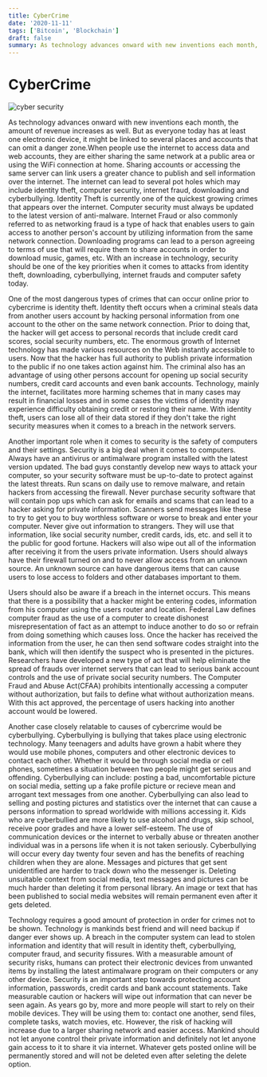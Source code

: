 ```yaml
---
title: CyberCrime
date: '2020-11-11'
tags: ['Bitcoin', 'Blockchain']
draft: false
summary: As technology advances onward with new inventions each month, the amount of revenue increases as well. But as everyone today has at least one electronic device, it might be linked to several places and accounts that can omit a danger zone.
---
```


# CyberCrime

<img
  src="https://firebasestorage.googleapis.com/v0/b/techblog-e0db2.appspot.com/o/franck-DoWZMPZ-M9s-unsplash.jpg?alt=media&token=56fe204b-4deb-4d96-a42c-19b785579199"
  alt="cyber security"
/>
<br />

As technology advances onward with new inventions each month, the amount of revenue increases as well. But as everyone today has at least one electronic device, it might be linked to several places and accounts that can omit a danger zone.When people use the internet to access data and web accounts, they are either sharing the same network at a public area or using the WiFi connection at home. Sharing accounts or accessing the same server can link users a greater chance to publish and sell information over the internet. The internet can lead to several pot holes which may include identity theft, computer security, internet fraud, downloading and cyberbullying. Identity Theft is currently one of the quickest growing crimes that appears over the internet. Computer security must always be updated to the latest version of anti-malware. Internet Fraud or also commonly referred to as networking fraud is a type of hack that enables users to gain access to another person's account by utilizing information from the same network connection. Downloading programs can lead to a person agreeing to terms of use that will require them to share accounts in order to download music, games, etc. With an increase in technology, security should be one of the key priorities when it comes to attacks from identity theft, downloading, cyberbullying, internet frauds and computer safety today.

One of the most dangerous types of crimes that can occur online prior to cybercrime is identity theft. Identity theft occurs when a criminal steals data from another users account by hacking personal information from one account to the other on the same network connection. Prior to doing that, the hacker will get access to personal records that include credit card scores, social security numbers, etc. The enormous growth of Internet technology has made various resources on the Web instantly accessible to users. Now that the hacker has full authority to publish private information to the public if no one takes action against him. The criminal also has an advantage of using other persons account for opening up social security numbers, credit card accounts and even bank accounts. Technology, mainly the internet, facilitates more harming schemes that in many cases may result in financial losses and in some cases the victims of identity may experience difficulty obtaining credit or restoring their name. With identity theft, users can lose all of their data stored if they don't take the right security measures when it comes to a breach in the network servers.

Another important role when it comes to security is the safety of computers and their settings. Security is a big deal when it comes to computers. Always have an antivirus or antimalware program installed with the latest version updated. The bad guys constantly develop new ways to attack your computer, so your security software must be up-to-date to protect against the latest threats. Run scans on daily use to remove malware, and retain hackers from accessing the firewall. Never purchase security software that will contain pop ups which can ask for emails and scams that can lead to a hacker asking for private information. Scanners send messages like these to try to get you to buy worthless software or worse to break and enter your computer. Never give out information to strangers. They will use that information, like social security number, credit cards, ids, etc. and sell it to the public for good fortune. Hackers will also wipe out all of the information after receiving it from the users private information. Users should always have their firewall turned on and to never allow access from an unknown source. An unknown source can have dangerous items that can cause users to lose access to folders and other databases important to them.

Users should also be aware if a breach in the internet occurs. This means that there is a possibility that a hacker might be entering codes, information from his computer using the users router and location. Federal Law defines computer fraud as the use of a computer to create dishonest misrepresentation of fact as an attempt to induce another to do so or refrain from doing something which causes loss. Once the hacker has received the information from the user, he can then send software codes straight into the bank, which will then identify the suspect who is presented in the pictures. Researchers have developed a new type of act that will help eliminate the spread of frauds over internet servers that can lead to serious bank account controls and the use of private social security numbers. The Computer Fraud and Abuse Act(CFAA) prohibits intentionally accessing a computer without authorization, but fails to define what without authorization means. With this act approved, the percentage of users hacking into another account would be lowered.

Another case closely relatable to causes of cybercrime would be cyberbullying. Cyberbullying is bullying that takes place using electronic technology. Many teenagers and adults have grown a habit where they would use mobile phones, computers and other electronic devices to contact each other. Whether it would be through social media or cell phones, sometimes a situation between two people might get serious and offending. Cyberbullying can include: posting a bad, uncomfortable picture on social media, setting up a fake profile picture or recieve mean and arrogant text messages from one another. Cyberbullying can also lead to selling and posting pictures and statistics over the internet that can cause a persons information to spread worldwide with millions accessing it. Kids who are cyberbullied are more likely to use alcohol and drugs, skip school, receive poor grades and have a lower self-esteem. The use of communication devices or the internet to verbally abuse or threaten another individual was in a persons life when it is not taken seriously. Cyberbullying will occur every day twenty four seven and has the benefits of reaching children when they are alone. Messages and pictures that get sent unidentified are harder to track down who the messenger is. Deleting unsuitable context from social media, text messages and pictures can be much harder than deleting it from personal library. An image or text that has been published to social media websites will remain permanent even after it gets deleted.

Technology requires a good amount of protection in order for crimes not to be shown. Technology is mankinds best friend and will need backup if danger ever shows up. A breach in the computer system can lead to stolen information and identity that will result in identity theft, cyberbullying, computer fraud, and security fissures. With a measurable amount of security risks, humans can protect their electronic devices from unwanted items by installing the latest antimalware program on their computers or any other device. Security is an important step towards protecting account information, passwords, credit cards and bank account statements. Take measurable caution or hackers will wipe out information that can never be seen again. As years go by, more and more people will start to rely on their mobile devices. They will be using them to: contact one another, send files, complete tasks, watch movies, etc. However, the risk of hacking will increase due to a larger sharing network and easier access. Mankind should not let anyone control their private information and definitely not let anyone gain access to it to share it via internet. Whatever gets posted online will be permanently stored and will not be deleted even after seleting the delete option.
